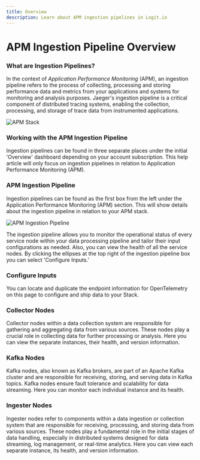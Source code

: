 ```yaml
---
title: Overview
description: Learn about APM ingestion pipelines in Logit.io
---
```


# APM Ingestion Pipeline Overview

### What are Ingestion Pipelines?

In the context of _Application Performance Monitoring_ (APM), an ingestion 
pipeline refers to the process of collecting, processing and storing 
performance data and metrics from your applications and systems for 
monitoring and analysis purposes. Jaeger's ingestion pipeline is a critical 
component of distributed tracing systems, enabling the collection, 
processing, and storage of trace data from instrumented applications.

![APM Stack](@/images/help/apm/overview/apm-stack.png)

### Working with the APM Ingestion Pipeline

Ingestion pipelines can be found in three separate places under the initial 
'Overview' dashboard depending on your account subscription. This help article 
will only focus on ingestion pipelines in relation to Application Performance Monitoring (APM).

### APM Ingestion Pipeline

Ingestion pipelines can be found as the first box from the left under the 
Application Performance Monitoring (APM) section. This will show details 
about the ingestion pipeline in relation to your APM stack.

![APM Ingestion Pipeline](@/images/help/apm/ingestion-pipeline.png)

The ingestion pipeline allows you to monitor the operational status of 
every service node within your data processing pipeline and tailor their 
input configurations as needed. Also, you can view the health of all the 
service nodes. By clicking the ellipses at the top right of the ingestion 
pipeline box you can select 'Configure Inputs.'

### Configure Inputs

You can locate and duplicate the endpoint information for OpenTelemetry 
on this page to configure and ship data to your Stack.

### Collector Nodes

Collector nodes within a data collection system are responsible for gathering 
and aggregating data from various sources. These nodes play a crucial role in 
collecting data for further processing or analysis. Here you can view the 
separate instances, their health, and version information.

### Kafka Nodes

Kafka nodes, also known as Kafka brokers, are part of an Apache Kafka cluster 
and are responsible for receiving, storing, and serving data in Kafka topics. 
Kafka nodes ensure fault tolerance and scalability for data streaming. 
Here you can monitor each individual instance and its health.

### Ingester Nodes

Ingester nodes refer to components within a data ingestion or collection system 
that are responsible for receiving, processing, and storing data from various sources. 
These nodes play a fundamental role in the initial stages of data handling, 
especially in distributed systems designed for data streaming, log management, 
or real-time analytics. Here you can view each separate instance, its health, 
and version information.